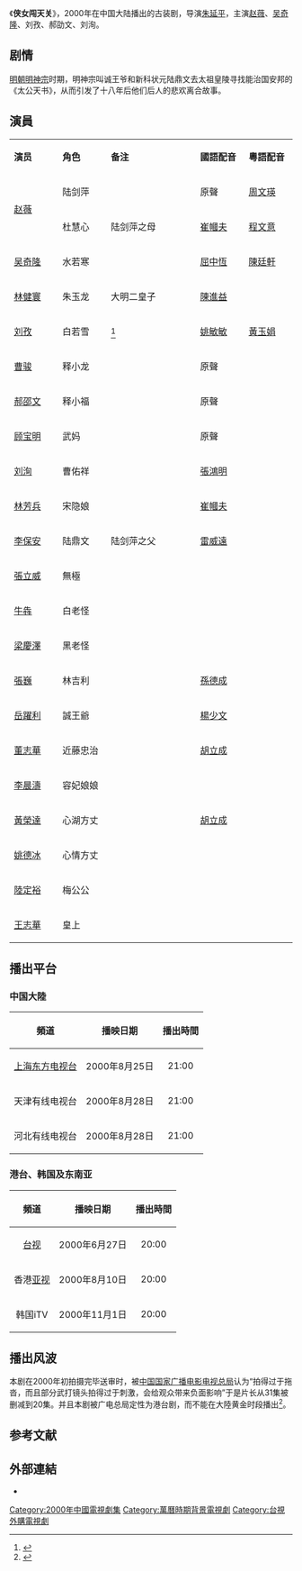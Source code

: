 {{电视节目信息框
| 名称 = 侠女闯天关
| 别名 = 
| 英文名称 = <!-- {{lang|en| }}  -->
| 图片 = Xianv poster.jpg
| 图说 = 海报
| 分类 = 古装剧
| 原创者 = 
| 导演 = [[朱延平|朱延平]]
| 监制 = 张珩<br>金达
| 出品人 = 
| 编剧 = [[江佩玲|江佩玲]]
| 制作人 = 张小萍<br>孙雪萍
| 摄影 = 
| 演出 = 赵薇<br>吴奇隆<br>刘孜<br>郝劭文<br>刘洵
| 配音 = 
| 旁白 = 
| 主题曲 = 大陸版：智冠新广部合唱团《乐逍遥》 <br> 台视版：[[梁静茹|梁静茹]]《勇气》<br>亚视版：吴奇隆《不愿分离》
| 片尾曲 = 大陸版：赵薇《为你》<br>台视版：[[五月天|五月天]]《温柔》
| 插曲 = 
| 地区 = {{TWN}}<br>{{CHNML}}
| 语言 = 普通话
| 集数 = 31集
| 每集长 = 45分钟
| 制作公司 = 
| 首播地区 = {{TWN}}
| 电视网 = [[臺灣電視公司|臺灣電視公司]]
| 开始 = {{start date|2000|6|27}}
| 结束 = {{end date|2000|7|18}}
| 先于 = 
| 后于 = 
| 相关剧集 = 
| 官方网站 = 
}}
《'''侠女闯天关'''》，2000年在中国大陆播出的古装剧，导演[[朱延平|朱延平]]，主演[[赵薇|赵薇]]、[[吴奇隆|吴奇隆]]、刘孜、郝劭文、刘洵。

==剧情==
[[明朝|明朝]][[明神宗|明神宗]]时期，明神宗叫诚王爷和新科状元陆鼎文去太祖皇陵寻找能治国安邦的《太公天书》，从而引发了十八年后他们后人的悲欢离合故事。

== 演員 ==
{|class="wikitable" width="50%"
|- style="background:cornflowerblue; color:white" align=center
|style="width:5%"|'''演员'''||style="width:5%"|'''角色'''||style="width:10%"|'''备注'''||style="width:5%"|'''國語配音'''||style="width:5%"|'''粵語配音'''
|-
| rowspan="2"|[[赵薇|赵薇]] || 陆剑萍 || ||原聲||[[周文瑛|周文瑛]]
|-
| 杜慧心 || 陆剑萍之母 ||[[崔幗夫|崔幗夫]] ||[[程文意|程文意]]  
|-
| [[吴奇隆|吴奇隆]] || 水若寒 ||  ||[[屈中恆|屈中恆]]||[[陳廷軒_(配音員)|陳廷軒]]
|- 
| [[林健寰|林健寰]] || 朱玉龙 || 大明二皇子 ||[[陳進益|陳進益]]
|
|-
| [[刘孜|刘孜]] || 白若雪 || <ref>{{cite web|title=神仙姐姐刘亦菲PK李若彤 盘点红透天后落魄明星|url=http://henan.people.com.cn/n/2014/0826/c351638-22106996-9.html|accessdate=2014-09-18|date=2014-08-26|work=人民网|archive-url=https://web.archive.org/web/20200314002300/http://henan.people.com.cn/n/2014/0826/c351638-22106996-9.html|archive-date=2020-03-14|dead-url=no}}</ref>||[[姚敏敏|姚敏敏]]
|[[黃玉娟|黃玉娟]]
|-
| [[曹骏|曹骏]] || 释小龙 || ||原聲
|
|- 
| [[郝邵文|郝邵文]] || 释小福 ||  ||原聲
|
|-
| [[顾宝明|顾宝明]] || 武妈|| ||原聲
|
|-
| [[刘洵|刘洵]] || 曹佑祥 ||  ||[[張鴻明|張鴻明]]
|
|-
| [[林芳兵|林芳兵]] || 宋隐娘 ||  ||[[崔幗夫|崔幗夫]]
|
|-
| [[李保安|李保安]] || 陆鼎文 || 陆剑萍之父 ||[[雷威遠|雷威遠]]
|
|-
| [[張立威|張立威]] || 無極  ||   
|
|
|-
|[[牛犇|牛犇]]||白老怪||
|
|
|-
|[[梁慶澤|梁慶澤]]||黑老怪||
|
|
|-
|[[張巍|張巍]]||林吉利||||[[孫德成|孫德成]]
|
|-
|[[岳躍利|岳躍利]]||誠王爺||||[[楊少文|楊少文]]
|
|-
|[[董志華|董志華]]||近藤忠治||||[[胡立成|胡立成]]
|
|-
|[[李晨濤|李晨濤]]||容妃娘娘||
|
|
|-
|[[黃榮達|黃榮達]]||心湖方丈||||[[胡立成|胡立成]]
|
|-
|[[姚德冰|姚德冰]]||心情方丈||
|
|
|-
|[[陸定裕|陸定裕]]||梅公公||
|
|
|-
|[[王志華|王志華]]||皇上||
|
|
|}

==播出平台==
===中国大陸===
{{Note24hUTC+8}}
{| class="wikitable"
|-
!頻道||播映日期||播出時間
|- 
|<center>[[上海东方电视台|上海东方电视台]] ||<center>2000年8月25日 ||<center>21:00
|- 
|<center>天津有线电视台 ||<center>2000年8月28日 ||<center>21:00
|-
|<center>河北有线电视台 ||<center>2000年8月28日 ||<center>21:00
|}

===港台、韩国及东南亚===
{| class="wikitable"
|-
!頻道||播映日期||播出時間
|- 
|<center>[[臺灣電視公司|台视]] ||<center>2000年6月27日 ||<center>20:00
|-
|<center>香港[[亞洲電視|亚视]] ||<center>2000年8月10日 ||<center>20:00
|-
|<center>韩国iTV ||<center>2000年11月1日 ||<center>20:00
|}

== 播出风波==
本剧在2000年初拍摄完毕送审时，被[[中国国家广播电影电视总局|中国国家广播电影电视总局]]认为“拍得过于拖沓，而且部分武打镜头拍得过于刺激，会给观众带来负面影响”于是片长从31集被删减到20集。并且本剧被广电总局定性为港台剧，而不能在大陸黄金时段播出<ref>{{Cite web|title=《侠女闯天关》大难不死有如神助|url=http://ent.sina.com.cn/2000-08-31/15107.html|access-date=2022-04-08|date=2000-08-31|publisher=新浪网|archive-date=2020-03-14|archive-url=https://web.archive.org/web/20200314002254/http://ent.sina.com.cn/2000-08-31/15107.html}}</ref>。

==参考文献==
{{reflist}}

==外部連結==
*{{imdb title|0456803}}

{{趙薇}}
{{吳奇隆}}
{{2000年中國大陸古裝/民初電視劇}}
{{台視八點檔}}
{{DEFAULTSORT:Xia俠}}
[[Category:2000年中國電視劇集|Category:2000年中國電視劇集]]
[[Category:萬曆時期背景電視劇|Category:萬曆時期背景電視劇]]
[[Category:台視外購電視劇|Category:台視外購電視劇]]